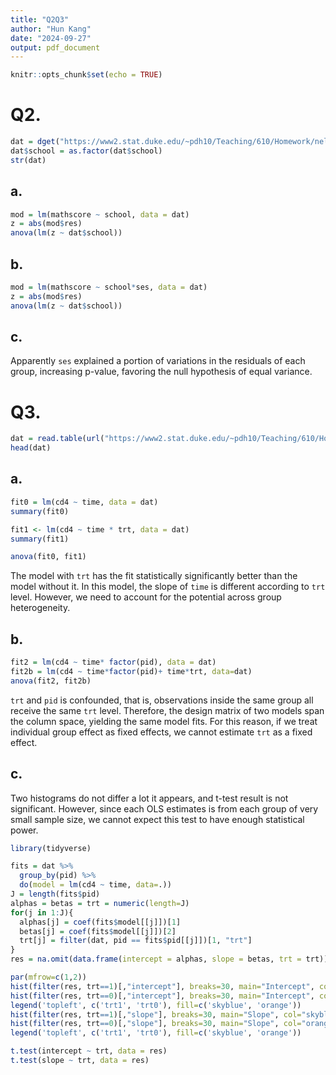```yaml
---
title: "Q2Q3"
author: "Hun Kang"
date: "2024-09-27"
output: pdf_document
---
```


```r
knitr::opts_chunk$set(echo = TRUE)
```


# Q2.
```r
dat = dget("https://www2.stat.duke.edu/~pdh10/Teaching/610/Homework/nels_math_ses")
dat$school = as.factor(dat$school)
str(dat)
```
## a.
```r
mod = lm(mathscore ~ school, data = dat)
z = abs(mod$res)
anova(lm(z ~ dat$school))
```
## b.
```r
mod = lm(mathscore ~ school*ses, data = dat)
z = abs(mod$res)
anova(lm(z ~ dat$school))
```

## c. 
Apparently `ses` explained a portion of variations in the residuals of each group, increasing p-value, favoring the null hypothesis of equal variance. 

# Q3.
```r
dat = read.table(url("https://www2.stat.duke.edu/~pdh10/Teaching/610/Homework/cd4.dat"),header=TRUE)
head(dat)
```

## a.   
```r
fit0 = lm(cd4 ~ time, data = dat)
summary(fit0)
```
```r
fit1 <- lm(cd4 ~ time * trt, data = dat)
summary(fit1)
```
```r
anova(fit0, fit1)
```
The model with `trt` has the fit statistically significantly better than the model without it. In this model, the slope of `time` is different according to `trt` level. However, we need to account for the potential across group heterogeneity.

## b.
```r
fit2 = lm(cd4 ~ time* factor(pid), data = dat)
fit2b = lm(cd4 ~ time*factor(pid)+ time*trt, data=dat)
anova(fit2, fit2b)
```
`trt` and `pid` is confounded, that is, observations inside the same group all receive the same `trt` level. Therefore, the design matrix of two models span the column space, yielding the same model fits. For this reason, if we treat individual group effect as fixed effects, we cannot estimate `trt` as a fixed effect.

## c.

Two histograms do not differ a lot it appears, and t-test result is not significant. However, since each OLS estimates is from each group of very small sample size, we cannot expect this test to have enough statistical power.
```r
library(tidyverse)
```
```r
fits = dat %>% 
  group_by(pid) %>% 
  do(model = lm(cd4 ~ time, data=.))
J = length(fits$pid)
alphas = betas = trt = numeric(length=J)
for(j in 1:J){
  alphas[j] = coef(fits$model[[j]])[1]
  betas[j] = coef(fits$model[[j]])[2]
  trt[j] = filter(dat, pid == fits$pid[[j]])[1, "trt"]
}
res = na.omit(data.frame(intercept = alphas, slope = betas, trt = trt))
```

```r
par(mfrow=c(1,2))
hist(filter(res, trt==1)[,"intercept"], breaks=30, main="Intercept", col="skyblue")
hist(filter(res, trt==0)[,"intercept"], breaks=30, main="Intercept", col="orange", add= T)
legend('topleft', c('trt1', 'trt0'), fill=c('skyblue', 'orange'))
hist(filter(res, trt==1)[,"slope"], breaks=30, main="Slope", col="skyblue")
hist(filter(res, trt==0)[,"slope"], breaks=30, main="Slope", col="orange", add= T)
legend('topleft', c('trt1', 'trt0'), fill=c('skyblue', 'orange'))
```

```r
t.test(intercept ~ trt, data = res)
t.test(slope ~ trt, data = res)
```





